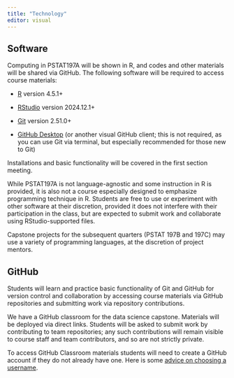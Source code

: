 ```yaml
---
title: "Technology"
editor: visual
---
```


## Software {#sec-software}

Computing in PSTAT197A will be shown in R, and codes and other materials will be shared via GitHub. The following software will be required to access course materials:

-   [R](https://www.r-project.org/) version 4.5.1+

-   [RStudio](https://www.rstudio.com/products/rstudio/download/) version 2024.12.1+

-   [Git](https://git-scm.com/downloads) version 2.51.0+

-   [GitHub Desktop](https://desktop.github.com/) (or another visual GitHub client; this is not required, as you can use Git via terminal, but especially recommended for those new to Git)

Installations and basic functionality will be covered in the first section meeting.

While PSTAT197A is not language-agnostic and some instruction in R is provided, it is also not a course especially designed to emphasize programming technique in R. Students are free to use or experiment with other software at their discretion, provided it does not interfere with their participation in the class, but are expected to submit work and collaborate using RStudio-supported files.

Capstone projects for the subsequent quarters (PSTAT 197B and 197C) may use a variety of programming languages, at the discretion of project mentors.

## GitHub {#sec-github}

Students will learn and practice basic functionality of Git and GitHub for version control and collaboration by accessing course materials via GitHub repositories and submitting work via repository contributions.

We have a GitHub classroom for the data science capstone. Materials will be deployed via direct links. Students will be asked to submit work by contributing to team repositories; any such contributions will remain visible to course staff and team contributors, and so are not strictly private.

To access GitHub Classroom materials students will need to create a GitHub account if they do not already have one. Here is some [advice on choosing a username](https://happygitwithr.com/github-acct.html#username-advice).

